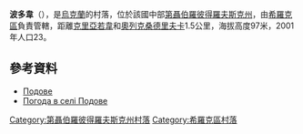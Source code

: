 {{coord|47|44|27|N|33|29|35|E|scale:30000_region:UA|display=title}}

'''波多韋'''（{{lang-uk|Подове}}），是[[烏克蘭|烏克蘭]]的村落，位於該國中部[[第聶伯羅彼得羅夫斯克州|第聶伯羅彼得羅夫斯克州]]，由[[希羅克區|希羅克區]]負責管轄，距離[[克里亞若韋|克里亞若韋]]和[[奧列克桑德里夫卡_(希羅克區)|奧列克桑德里夫卡]]1.5公里，海拔高度97米，2001年人口23。

==參考資料==
* [http://gska2.rada.gov.ua/pls/z7502/A005?rdat1=06.12.2007&rf7571=6792 Подове]{{dead link|date=2018年3月 |bot=InternetArchiveBot |fix-attempted=yes }}
* [http://weather.in.ua/ua/dnepropetrovskaja/21007 Погода в селі Подове] {{Wayback|url=http://weather.in.ua/ua/dnepropetrovskaja/21007 |date=20200811163709 }}

{{DEFAULTSORT:Подове}}
[[Category:第聶伯羅彼得羅夫斯克州村落|Category:第聶伯羅彼得羅夫斯克州村落]]
[[Category:希羅克區村落|Category:希羅克區村落]]


{{Dnipropetrovsk-geo-stub}}